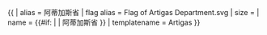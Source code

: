 {{ {{{1<noinclude>|country showdata</noinclude>}}}
| alias = 阿蒂加斯省
| flag alias = Flag of Artigas Department.svg
| size = {{{size|}}}
| name = {{#if: {{{name|}}} | {{{name|}}} | 阿蒂加斯省 }}
<noinclude>
| templatename = Artigas
</noinclude>
}}
<noinclude>
</noinclude>